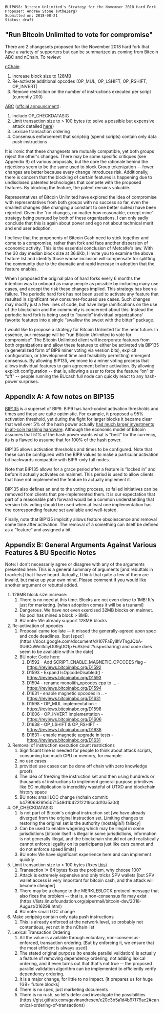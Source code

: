 <pre>
BUIP098: Bitcoin Unlimited's Strategy for the November 2018 Hard Fork
Proposer: Andrew Stone (@theZerg)
Submitted on: 2018-08-21
Status: draft
</pre>

=="Run Bitcoin Unlimited to vote for compromise"==

There are 2 changesets proposed for the November 2018 hard fork that have a variety of supporters but can be summarized as coming from Bitcoin ABC and nChain. To review:

[[https://nchain.com/en/blog/bitcoin-sv-launch/|nChain]]:

#Increase block size to 128MB
#Re-activate additional opcodes (OP_MUL, OP_LSHIFT, OP_RSHIFT, OP_INVERT)
#Remove restriction on the number of instructions executed per script (currently 200)

[[https://github.com/bitcoincashorg/bitcoincash.org/blob/944f6611cacb402e6bb6d150f6e2f1642c271b49/spec/2018-nov-upgrade.md|ABC]] ([[https://www.bitcoinabc.org/2018-08-20-announcing-bitcoin-abc-0-18-0/|offcial announcment]]):

#Include OP_CHECKDATASIG
#Limit transaction size to > 100 bytes (to solve a possible but expensive attack detailed [[https://bitslog.wordpress.com/2018/06/09/leaf-node-weakness-in-bitcoin-merkle-tree-design/|here]])
#Lexicae transaction ordering
#Consensus enforcement that scriptsig (spend scripts) contain only data push instructions

It is ironic that these changesets are mutually compatible, yet both groups reject the other's changes. There may be some specific critiques (see Appendix B) of various proposals, but the core the rationale behind the rejections seem to be the same used to block Group tokenization -- fewer changes are better because every change introduces risk. Additionally, there is concern that the blocking of certain features is happening due to undisclosed patented technologies that compete with the proposed features. By blocking the feature, the patent remains valuable.

Representatives of Bitcoin Unlimited have explored the idea of compromise with representatives from both groups with no success so far, even the smallest changes (like changing a constant to one better suited) have been rejected. Given the “no changes, no matter how reasonable, except mine” strategy being pursued by both of these organizations, I can only sadly conclude that this is again about power and ego not about technical merit and end user adoption.

I believe that the proponents of Bitcoin Cash need to stick together and come to a compromise, rather than fork and face another dispersion of economic activity. This is the essential conclusion of Metcalfe's law. With the 30 day median block size at 36.6Kb, I invite you to examine the above feature list and identify those whose inclusion will compensate for splitting the community due to the dramatic and rapid increase in adoption that the feature enables.

When I proposed the original plan of hard forks every 6 months the intention was to onboard as many people as possible by including many use cases, and accept the risk these changes implied. This strategy has been a failure. The periodic hard fork has not been used to activate any feature that resulted in significant new consumer-focused use cases. Such changes may modify just a few lines of code, but have large ramifications on the use of the blockchain and the community is concerned about this. Instead the periodic hard fork is being used to “bundle” individual organizations' favorite features into a single “swallow the sweet with the bitter” package.

I would like to propose a strategy for Bitcoin Unlimited for the near future. In essence, our message will be “run Bitcoin Unlimited to vote for compromise”. The Bitcoin Unlimited client will incorporate features from both organizations and allow these features to either be activated via BIP135 (a generalized form of BIP9 miner voting via version bits), explicit configuration, or (development time and feasibility permitting) emergent consensus. By allowing BIP135, we move to a miner voting process that allows individual features to gain agreement before activation. By allowing explicit configuration -- that is, allowing a user to force the feature “on” or “off” -- people running the BUcash full node can quickly react to any hash-power surprises.




==Appendix A: A few notes on BIP135==

[[https://github.com/bitcoin/bips/blob/master/bip-0135.mediawiki|BIP135]] is a superset of BIP9. BIP9 has hard-coded activation thresholds and times and these are quite optimistic. For example, it proposed a 95% activation threshold, yet during the fight for larger blocks it became clear that well over 5% of the hash power actually [[https://www.livebitcoinnews.com/f2pool-still-controls-51-litecoin-hashrate/|had much larger investments in alt-coin hashing hardware]]. Although the economic model of Bitcoin assumes that 51% of the hash power wants what is “best” for the currency, its is a flawed to assume that for 100% of the hash power.

BIP135 allows activation thresholds and times to be configured. Note that these can be configured with the BIP9 values to make a particular activation bit backwards compatible with BIP9-only full nodes.

Note that BIP135 allows for a grace period after a feature is “locked in” and before it actually activates on mainnet. This period is used to allow clients that have not implemented the feature to actually implement it.

BIP135 also defines an end to the voting process, so failed initiatives can be removed from clients that pre-implemented them. It is our expectation that part of a reasonable path forward would be a common understanding that version bits voting should be used when at least one implementation has the corresponding feature set available and well-tested.

Finally, note that BIP135 implicitly allows feature obsolescence and removal some time after activation. The removal of a something can itself be defined as a “feature” and assigned a bit.


==Appendix B: General Arguments Against Various Features & BU Specific Notes==

Note: I don't necessarily agree or disagree with any of the arguments presented here. This is a general summary of arguments [and rebuttals in brackets] that I have heard. Actually, I think that quite a few of them are invalid, but make up your own mind. Please comment if you would like another argument or rebuttal added.

#128MB block size increase:
##There is no need at this time. Blocks are not even close to 1MB! It's just for marketing. [when adoption comes it will be a tsunami]
##Dangerous. We have not even exercised 32MB blocks on mainnet. No pool has mined a block > 8MB.
##BU note: We already support 128MB blocks
#Re-activation of opcodes
##Proposal came too late -- it missed the generally-agreed upon spec and code deadlines. [but [spec](https://docs.google.com/document/d/107FaEyiIhVTngJQbA-0U6CuWmtldiyD09gDO1jxFuAk/edit?usp=sharing) and code does seem to be available within the date]
##BU note: Code here:
###D1592 - Add SCRIPT_ENABLE_MAGNETIC_OPCODES flag - https://reviews.bitcoinabc.org/D1592
###D1593 - Expand IsOpcodeDisabled() - https://reviews.bitcoinabc.org/D1593
###D1594 - rename monolith_opcodes.cpp to … - https://reviews.bitcoinabc.org/D1594
###D1631 - enable magnetic opcodes in .. - https://reviews.bitcoinabc.org/D1631
###D1598 - OP_MUL implementation - https://reviews.bitcoinabc.org/D1598
###D1606 - OP_INVERT implementation - https://reviews.bitcoinabc.org/D1606
###D1638 - OP_LSHIFT & OP_RSHIFT - https://reviews.bitcoinabc.org/D1638
###D1631 - enable magnetic upgrade in tests - https://reviews.bitcoinabc.org/D1631
#Removal of instruction execution count restrictions
##Significant time is needed for people to think about attack scripts, consuming too much CPU or memory, for example.
##no use cases
##provided use cases can be done off chain with zero knowledge proofs
##The idea of freezing the instruction set and then using hundreds or thousands of instructions to implement general purpose primitives like EC multiplication is incredibly wasteful of UTXO and blockchain history space
##BU note: small LOC change (nchain commit: b47906926fe5b71549d1b422f2219ccdd10a5a0d)
#OP_CHECKDATASIG
##Is not part of Bitcoin's original instruction set [we have already diverged from the original instruction set. Limiting changes to restoring the original set is the authority (nostalgia?) fallacy]
##Can be used to enable wagering which may be illegal in some jurisdictions [bitcoin itself is illegal in some jurisdictions, information is not generally illegal, and the blockchain should not and realistically cannot enforce legality on its participants just like cars cannot and do not enforce speed limits]
##BU note: We have significant experience here and can implement quickly
#Limit transaction size to > 100 bytes (fixes [[https://bitslog.wordpress.com/2018/06/09/leaf-node-weakness-in-bitcoin-merkle-tree-design/|this]])
##Transaction != 64 bytes fixes the problem, why choose 100?
##Attack is extremely expensive and only tricks SPV wallets [but SPV wallet access is very important for bitcoin cash, and the attack will become cheaper]
##There may be a change to the MERKLEBLOCK protocol message that also fixes the problem -- that is, a non-consensus fix may exist (https://lists.linuxfoundation.org/pipermail/bitcoin-dev/2018-August/016298.html)
##BU note: small LOC change
#Make scriptsig contain only data push instructions
##This is already enforced at the network level, so probably not contentious, yet not in the nChain list
#Lexical Transaction Ordering
##All the value is available through voluntary, non-consensus-enforced, transaction ordering. [But by enforcing it, we ensure that the most efficient is always used]
##The stated original purpose (to enable parallel validation) is actually a feature of removing dependency ordering, not adding lexical ordering, and it even turns out that that's not true -- the proposed parallel validation algorithm can be implemented to efficiently verify dependency ordering.
##It is a major change, for little to no impact. [it prepares us for huge 1GB+ future blocks]
##There is no spec, just marketing documents
##There is no rush, so let's defer and investigate the possibilities (https://gist.github.com/gavinandresen/e20c3b5a1d4b97f79ac2#canonical-ordering-of-transactions)




